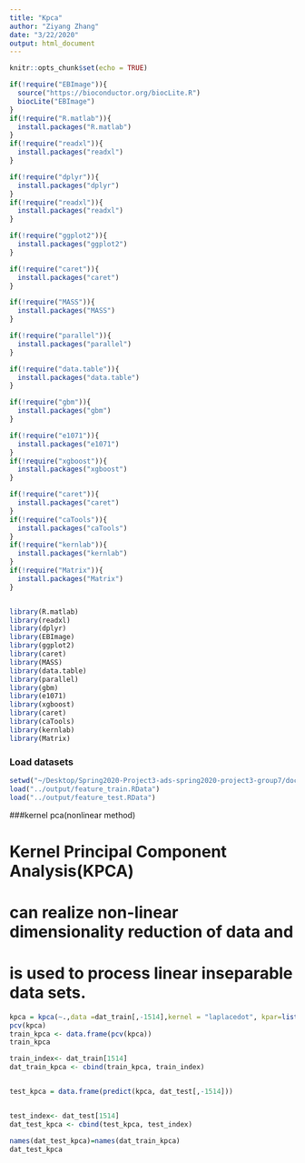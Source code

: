 ```yaml
---
title: "Kpca"
author: "Ziyang Zhang"
date: "3/22/2020"
output: html_document
---
```


```r
knitr::opts_chunk$set(echo = TRUE)
```

```r
if(!require("EBImage")){
  source("https://bioconductor.org/biocLite.R")
  biocLite("EBImage")
}
if(!require("R.matlab")){
  install.packages("R.matlab")
}
if(!require("readxl")){
  install.packages("readxl")
}

if(!require("dplyr")){
  install.packages("dplyr")
}
if(!require("readxl")){
  install.packages("readxl")
}

if(!require("ggplot2")){
  install.packages("ggplot2")
}

if(!require("caret")){
  install.packages("caret")
}

if(!require("MASS")){
  install.packages("MASS")
}

if(!require("parallel")){
  install.packages("parallel")
}

if(!require("data.table")){
  install.packages("data.table")
}

if(!require("gbm")){
  install.packages("gbm")
}

if(!require("e1071")){
  install.packages("e1071")
}
if(!require("xgboost")){
  install.packages("xgboost")
}

if(!require("caret")){
  install.packages("caret")
}
if(!require("caTools")){
  install.packages("caTools")
}
if(!require("kernlab")){
  install.packages("kernlab")
}
if(!require("Matrix")){
  install.packages("Matrix")
}


library(R.matlab)
library(readxl)
library(dplyr)
library(EBImage)
library(ggplot2)
library(caret)
library(MASS)
library(data.table)
library(parallel)
library(gbm)
library(e1071)
library(xgboost)
library(caret)
library(caTools)
library(kernlab)
library(Matrix)
```

### Load datasets

```r
setwd("~/Desktop/Spring2020-Project3-ads-spring2020-project3-group7/doc/")
load("../output/feature_train.RData")
load("../output/feature_test.RData")
```

###kernel pca(nonlinear method)

# Kernel Principal Component Analysis(KPCA) 
# can realize non-linear dimensionality reduction of data and 
# is used to process linear inseparable data sets.

```r
kpca = kpca(~.,data =dat_train[,-1514],kernel = "laplacedot", kpar=list(sigma=0.2),features = 200)
pcv(kpca)
train_kpca <- data.frame(pcv(kpca)) 
train_kpca 

train_index<- dat_train[1514]
dat_train_kpca <- cbind(train_kpca, train_index)


test_kpca = data.frame(predict(kpca, dat_test[,-1514]))


test_index<- dat_test[1514]
dat_test_kpca <- cbind(test_kpca, test_index)

names(dat_test_kpca)=names(dat_train_kpca)
dat_test_kpca
```